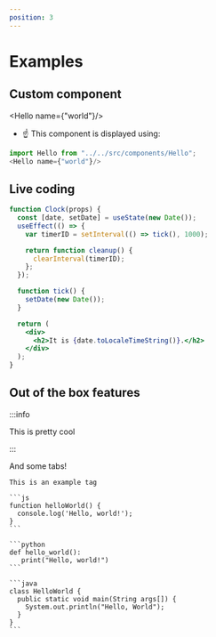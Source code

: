 ```yaml
---
position: 3
---
```


# Examples

## Custom component


<Hello name={"world"}/>

- ☝️ This component is displayed using:

```js
import Hello from "../../src/components/Hello";
<Hello name={"world"}/>
```

## Live coding

```jsx live
function Clock(props) {
  const [date, setDate] = useState(new Date());
  useEffect(() => {
    var timerID = setInterval(() => tick(), 1000);

    return function cleanup() {
      clearInterval(timerID);
    };
  });

  function tick() {
    setDate(new Date());
  }

  return (
    <div>
      <h2>It is {date.toLocaleTimeString()}.</h2>
    </div>
  );
}
```

## Out of the box features


:::info

This is pretty cool

:::

And some tabs!


<Tabs>
  <TabItem value="text" label="Example">

    This is an example tag

  </TabItem>
  <TabItem value="js" label="JavaScript">

    ```js
    function helloWorld() {
      console.log('Hello, world!');
    }
    ```

  </TabItem>
  <TabItem value="py" label="Python">

    ```python
    def hello_world():
       print("Hello, world!")
    ```

  </TabItem>
  <TabItem value="java" label="Java">

    ```java
    class HelloWorld {
      public static void main(String args[]) {
        System.out.println("Hello, World");
      }
    }
    ```

  </TabItem>
</Tabs>
